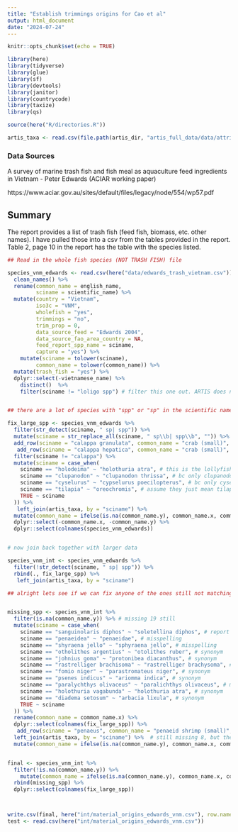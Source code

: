 ```yaml
---
title: "Establish trimmings origins for Cao et al"
output: html_document
date: "2024-07-24"
---
```



```r

knitr::opts_chunk$set(echo = TRUE)

library(here)
library(tidyverse)
library(glue)
library(sf)
library(devtools)
library(janitor)
library(countrycode)
library(taxize)
library(qs)

source(here("R/directories.R"))

artis_taxa <- read.csv(file.path(artis_dir, "artis_full_data/data/attribute tables/sciname.csv")) ## read in attribute table with common names

```

### Data Sources

A survey of marine trash fish and fish meal as aquaculture feed ingredients in Vietnam - Peter Edwards (ACIAR working paper)

https://www.aciar.gov.au/sites/default/files/legacy/node/554/wp57.pdf

## Summary

The report provides a list of trash fish (feed fish, biomass, etc. other names). I have pulled those into a csv from the tables provided in the report. Table 2, page 10 in the report has the table with the species listed. 


```r

## Read in the whole fish species (NOT TRASH FISH) file

species_vnm_edwards <- read.csv(here("data/edwards_trash_vietnam.csv")) %>%
  clean_names() %>%
  rename(common_name = english_name, 
         sciname = scientific_name) %>% 
  mutate(country = "Vietnam",
         iso3c = "VNM", 
         wholefish = "yes",
         trimmings = "no",
         trim_prop = 0,
         data_source_feed = "Edwards 2004",
         data_source_fao_area_country = NA,
         feed_report_spp_name = sciname,
         capture = "yes") %>%
    mutate(sciname = tolower(sciname),
         common_name = tolower(common_name)) %>%
  mutate(trash_fish = "yes") %>%
  dplyr::select(-vietnamese_name) %>%
    distinct()  %>%
    filter(sciname != "loligo spp") # filter this one out. ARTIS does not report ANY squid fishmeal for vietnam


## there are a lot of species with "spp" or "sp" in the scientific names. Let's try to fix these to match the ARTIS taxa. Also there are some colloquial names used that I fix here. 

fix_large_spp <- species_vnm_edwards %>%
  filter(str_detect(sciname, " sp| spp")) %>%
  mutate(sciname = str_replace_all(sciname, " sp\\b| spp\\b", "")) %>%
  add_row(sciname = "calappa granulata", common_name = "crab (small)", type = "trashfish", country = "Vietnam", iso3c = "VNM", wholefish = "yes", trimmings = "no", trim_prop = 0, data_source_feed = "Edwards 2004", data_source_fao_area_country = NA, feed_report_spp_name = "Calappa sp", capture = "yes", trash_fish = "yes") %>% 
   add_row(sciname = "calappa hepatica", common_name = "crab (small)", type = "trashfish", country = "Vietnam", iso3c = "VNM", wholefish = "yes", trimmings = "no", trim_prop = 0, data_source_feed = "Edwards 2004", data_source_fao_area_country = NA, feed_report_spp_name = "Calappa sp", capture = "yes", trash_fish = "yes") %>% # add the only calappa species in ARTIS
  filter(sciname != "calappa") %>%
  mutate(sciname = case_when(
    sciname == "holodeima" ~ "holothuria atra", # this is the lollyfish in ARTIS
    sciname == "clupanodon" ~ "clupanodon thrissa", # bc only clupanodon genus in ARTIS
    sciname == "cyselurus" ~ "cypselurus poecilopterus", # bc only cyselurus genus in ARTIS
    sciname == "tilapia" ~ "oreochromis", # assume they just mean tilapia nei
    TRUE ~ sciname
  )) %>%
   left_join(artis_taxa, by = "sciname") %>%
  mutate(common_name = ifelse(is.na(common_name.y), common_name.x, common_name.y)) %>%
  dplyr::select(-common_name.x, -common_name.y) %>%
  dplyr::select(colnames(species_vnm_edwards))


# now join back together with larger data 

species_vnm_int <- species_vnm_edwards %>%
  filter(!str_detect(sciname, " sp| spp")) %>%
  rbind(., fix_large_spp) %>%
   left_join(artis_taxa, by = "sciname") 

## alright lets see if we can fix anyone of the ones still not matching to ARTIS


missing_spp <- species_vnm_int %>%
  filter(is.na(common_name.y)) %>% # missing 19 still 
  mutate(sciname = case_when(
    sciname == "sanguinolaris diphos" ~ "soletellina diphos", # report had wrong sciname for diphos sanguin
    sciname == "penaeidea" ~ "penaeidae", # misspelling
    sciname == "shyraena jello" ~ "sphyraena jello", # misspelling
    sciname == "otholithes argentius" ~ "otolithes ruber", # synonym
    sciname == "johnius goma" ~ "protonibea diacanthus", # synonym
    sciname == "rastrelliger brachisoma" ~ "rastrelliger brachysoma", # synonym
    sciname == "fomio niger" ~ "parastromateus niger", # synonym
    sciname == "psenes indicus" ~ "ariomma indica", # synonym 
    sciname == "paralychthys olivaceus" ~ "paralichthys olivaceus", # misspelling
    sciname == "holothuria vagabunda" ~ "holothuria atra", # synonym
    sciname == "diadema setosum" ~ "arbacia lixula", # synonym
    TRUE ~ sciname
  )) %>%
  rename(common_name = common_name.x) %>% 
  dplyr::select(colnames(fix_large_spp)) %>%
   add_row(sciname = "penaeus", common_name = "penaeid shrimp (small)", type = "trashfish", country = "Vietnam", iso3c = "VNM", wholefish = "yes", trimmings = "no", trim_prop = 0, data_source_feed = "Edwards 2004", data_source_fao_area_country = NA, feed_report_spp_name = "penaeid shrimp (small)", capture = "yes", trash_fish = "yes") %>% ## adding row for penaeus shrimp nei
  left_join(artis_taxa, by = "sciname") %>%  # still missing 8, but they just aren't in ARTIS!
  mutate(common_name = ifelse(is.na(common_name.y), common_name.x, common_name.y))


final <- species_vnm_int %>%
  filter(!is.na(common_name.y)) %>%
    mutate(common_name = ifelse(is.na(common_name.y), common_name.x, common_name.y)) %>%
  rbind(missing_spp) %>%
  dplyr::select(colnames(fix_large_spp))



write.csv(final, here("int/material_origins_edwards_vnm.csv"), row.names = FALSE)
test <- read.csv(here("int/material_origins_edwards_vnm.csv"))

```



